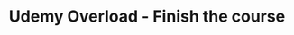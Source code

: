 ---
title: Udemy Overload - Finish the course
slug: udemy-overload
datae: 2021-05-07
featureImage: background.jpg
excerpt: If you're like me, you spend part of your day surfing the Internet looking for project inspiration, “how to” articles, or just seeing who's doing what.  The other day I was making the rounds on YouTube and I came across a channel called Devmentorlive.
---